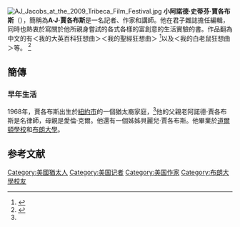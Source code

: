 [[File:AJ_Jacobs_at_the_2009_Tribeca_Film_Festival.jpg|thumb]]
'''小阿諾德·史蒂芬·賈各布斯'''（{{lang-en|Arnold Stephen Jacobs, Jr.}}{{bd|1968年|3月20日}}），簡稱為'''A·J·賈各布斯'''是一名記者、作家和講師。他在君子雜誌擔任編輯，同時也熱衷於寫關於他所親身嘗試的各式各樣的富創意的生活實驗的書。作品翻為中文的有＜我的大英百科狂想曲＞＜我的聖經狂想曲＞ <ref name="聖">{{cite web|title=我的聖經狂想曲介紹頁|url=http://www.ylib.com/hotsale/biblically/index.asp|publisher=遠流出版社}}</ref>以及＜我的白老鼠狂想曲＞等。 <ref>{{cite web|title=我的白老鼠狂想曲介紹頁|url=http://www.ylib.com/hotsale/GuineaPig/index.asp|publisher=遠流出版社}}</ref>

==簡傳==

===早年生活===
1968年，賈各布斯出生於[[紐約市|紐約市]]的一個猶太裔家庭，<ref name="聖" />他的父親老阿諾德·賈各布斯是名律師，母親是愛倫·克爾。他還有一個姊姊貝麗兒·賈各布斯。他畢業於[[道爾頓學校|道爾頓學校]]和[[布朗大學|布朗大學]]。


==参考文献==
{{reflist}}

{{Authority control}}
{{DEFAULTSORT: Jacobs, Arnold Stephen}}
[[Category:美國猶太人|Category:美國猶太人]]
[[Category:美国记者|Category:美国记者]]
[[Category:美国作家|Category:美国作家]]
[[Category:布朗大學校友|Category:布朗大學校友]]